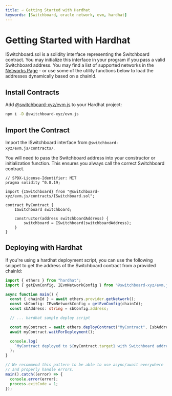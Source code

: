 ```yaml
---
title: ➡️ Getting Started with Hardhat
keywords: [Switchboard, oracle network, evm, hardhat]
---
```


# Getting Started with Hardhat

ISwitchboard.sol is a solidity interface representing the Switchboard contract.
You may initialize this interface in your program if you pass a valid
Switchboard address. You may find a list of supported networks in the
[Networks Page](/network) - or use some of the utility functions below to load
the addresses dynamically based on a chainId.

## Install Contracts

Add
[@switchboard-xyz/evm.js](https://www.npmjs.com/package/@switchboard-xyz/evm.js)
to your Hardhat project:

```bash npm2yarn
npm i -D @switchboard-xyz/evm.js
```

## Import the Contract

Import the ISwitchboard interface from `@switchboard-xyz/evm.js/contracts/`.

You will need to pass the Switchboard address into your constructor or
initialization function. This ensures you always call the correct Switchboard
contract.

```solidity title="contracts/MyContract.sol"
// SPDX-License-Identifier: MIT
pragma solidity ^0.8.19;

import {ISwitchboard} from "@switchboard-xyz/evm.js/contracts/ISwitchboard.sol";

contract MyContract {
    ISwitchboard switchboard;

    constructor(address switchboardAddress) {
        switchboard = ISwitchboard(switchboardAddress);
    }
}
```

## Deploying with Hardhat

If you're using a hardhat deployment script, you can use the following snippet
to get the address of the Switchboard contract from a provided chainId:

```typescript title="scripts/deploy.ts"
import { ethers } from "hardhat";
import { getEvmConfig, IEvmNetworkConfig } from "@switchboard-xyz/evm.js";

async function main() {
  const { chainId } = await ethers.provider.getNetwork();
  const sbConfig: IEvmNetworkConfig = getEvmConfig(chainId);
  const sbAddress: string = sbConfig.address;

  // ... hardhat sample deploy script

  const myContract = await ethers.deployContract("MyContract", [sbAddress]);
  await myContract.waitForDeployment();

  console.log(
    `MyContract deployed to ${myContract.target} with Switchboard address ${sbAddress}`
  );
}

// We recommend this pattern to be able to use async/await everywhere
// and properly handle errors.
main().catch((error) => {
  console.error(error);
  process.exitCode = 1;
});
```

<!--
## Usage

TBD - example calls using the ISwitchboard interface

### Read Attestation Queue

### Create a Function

### Read Function

### Fund Function

### Call Function
-->
